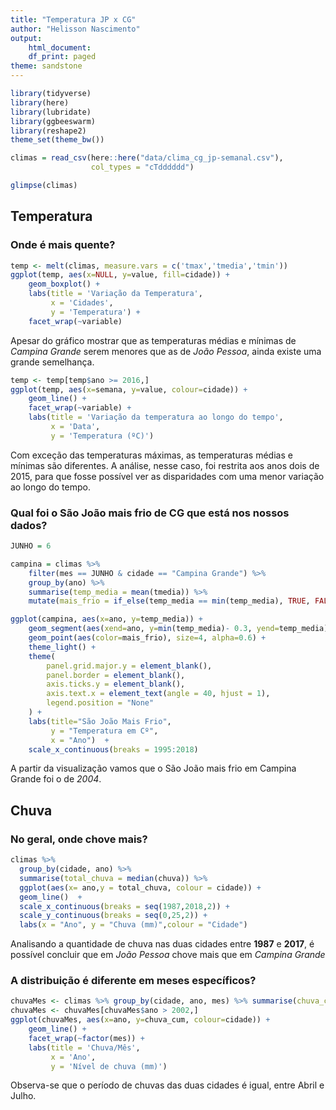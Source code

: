 ```yaml
---
title: "Temperatura JP x CG"
author: "Helisson Nascimento"
output:
    html_document:
    df_print: paged
theme: sandstone
---
```


```r
library(tidyverse)
library(here)
library(lubridate)
library(ggbeeswarm)
library(reshape2)
theme_set(theme_bw())
```

```r
climas = read_csv(here::here("data/clima_cg_jp-semanal.csv"), 
                  col_types = "cTdddddd")

glimpse(climas)
```

## Temperatura

### Onde é mais quente?

```r

temp <- melt(climas, measure.vars = c('tmax','tmedia','tmin'))
ggplot(temp, aes(x=NULL, y=value, fill=cidade)) + 
    geom_boxplot() +
    labs(title = 'Variação da Temperatura',
         x = 'Cidades',
         y = 'Temperatura') +
    facet_wrap(~variable)

```

Apesar do gráfico mostrar que as temperaturas médias e mínimas de *Campina Grande* serem menores que as de *João Pessoa*, ainda existe uma grande semelhança.

```r

temp <- temp[temp$ano >= 2016,]
ggplot(temp, aes(x=semana, y=value, colour=cidade)) + 
    geom_line() +
    facet_wrap(~variable) +
    labs(title = 'Variação da temperatura ao longo do tempo',
         x = 'Data',
         y = 'Temperatura (ºC)')

```

Com exceção das temperaturas máximas, as temperaturas médias e mínimas são diferentes. A análise, nesse caso, foi restrita aos anos dois de 2015, para que fosse possível ver as disparidades com uma menor variação ao longo do tempo.

### Qual foi o São João  mais frio de CG que está nos nossos dados?

```r

JUNHO = 6

campina = climas %>%
    filter(mes == JUNHO & cidade == "Campina Grande") %>%
    group_by(ano) %>%
    summarise(temp_media = mean(tmedia)) %>% 
    mutate(mais_frio = if_else(temp_media == min(temp_media), TRUE, FALSE))

ggplot(campina, aes(x=ano, y=temp_media)) +
    geom_segment(aes(xend=ano, y=min(temp_media)- 0.3, yend=temp_media), color="darkgray", size=1) +
    geom_point(aes(color=mais_frio), size=4, alpha=0.6) +
    theme_light() +
    theme(
        panel.grid.major.y = element_blank(),
        panel.border = element_blank(),
        axis.ticks.y = element_blank(),
        axis.text.x = element_text(angle = 40, hjust = 1), 
        legend.position = "None"
    ) +
    labs(title="São João Mais Frio", 
         y = "Temperatura em Cº",
         x = "Ano")  + 
    scale_x_continuous(breaks = 1995:2018)

```
A partir da visualização vamos que o São João mais frio em Campina Grande foi o de *2004*.

## Chuva

### No geral, onde chove mais?

```r

climas %>%
  group_by(cidade, ano) %>%
  summarise(total_chuva = median(chuva)) %>%
  ggplot(aes(x= ano,y = total_chuva, colour = cidade)) + 
  geom_line()  +
  scale_x_continuous(breaks = seq(1987,2018,2)) +
  scale_y_continuous(breaks = seq(0,25,2)) +
  labs(x = "Ano", y = "Chuva (mm)",colour = "Cidade")
```
Analisando a quantidade de chuva nas duas cidades entre __1987__ e __2017__, é possível concluir que em *João Pessoa* chove mais que em *Campina Grande*

### A distribuição é diferente em meses específicos? 

```r
chuvaMes <- climas %>% group_by(cidade, ano, mes) %>% summarise(chuva_cum = sum(chuva))
chuvaMes <- chuvaMes[chuvaMes$ano > 2002,]
ggplot(chuvaMes, aes(x=ano, y=chuva_cum, colour=cidade)) + 
    geom_line() + 
    facet_wrap(~factor(mes)) +
    labs(title = 'Chuva/Mês',
         x = 'Ano',
         y = 'Nível de chuva (mm)')
```

Observa-se que o período de chuvas das duas cidades é igual, entre Abril e Julho.